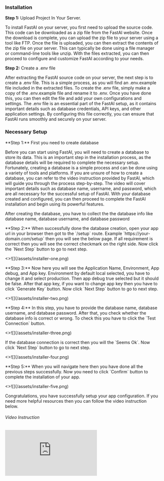 ### Installation

**Step 1:** Upload Project In Your Server.

<p>
  To install FastAI on your server, you first need to upload the source code.
  This code can be downloaded as a zip file from the FastAI website. Once the
  download is complete, you can upload the zip file to your server using a tool
  like FTP. Once the file is uploaded, you can then extract the contents of the
  zip file on your server. This can typically be done using a file manager or
  command-line tools like unzip. With the files extracted, you can then proceed
  to configure and customize FastAI according to your needs.
</p>

**Step 2:** Create a .env file

<p>
  After extracting the FastAI source code on your server, the next step is to
  create a .env file. This is a simple process, as you will find an .env.example
  file included in the extracted files. To create the .env file, simply make a
  copy of the .env.example file and rename it to .env. Once you have done this,
  you can then edit the file and add your own configurations and settings. The
  .env file is an essential part of the FastAI setup, as it contains important
  details such as database credentials, API keys, and other application
  settings. By configuring this file correctly, you can ensure that FastAI runs
  smoothly and securely on your server.
</p>

### Necessary Setup


<p className="mt-4">**Step 1:** First you need to create database</p>
<p>
  Before you can start using FastAI, you will need to create a database to store
  its data. This is an important step in the installation process, as the
  database details will be required to complete the necessary setup.
  Fortunately, creating a database is a simple process and can be done using a
  variety of tools and platforms. If you are unsure of how to create a database,
  you can refer to the video instruction provided by FastAI, which will guide
  you through the process step-by-step. The video will cover important details
  such as database name, username, and password, which are all necessary for the
  successful setup of FastAI. With your database created and configured, you can
  then proceed to complete the FastAI installation and begin using its powerful
  features.
</p>

<p className="mt-4">
  After creating the database, you have to collect the the database info like
  database name, database username, and database password
</p>

<p className="mt-4">
  **Step 2:** When successfully done the database creation, open your app url in
  your browser then got to the `/setup` route. Example
  `https://your-domain.com/setup` then you will see the below page. If all
  requirement is correct then you will see the correct checkmark on the right
  side. Now click the `Next Step` button to go to next step.
</p>

<Card image>
  <>![](/assets/installer-one.png)</>
</Card>

<p className="mt-6 mb-3">
  **Step 3:** Now here you will see the Application Name, Environment, App
  debug, and App key. Environment by default local selected, you have to change
  it and select production. Then app debug true selected but it should be false.
  After that app key, if you want to change app key then you have to click
  `Generate Key` button. Now click `Next Step` button to go to next step.
</p>

<Card image>
  <>![](/assets/installer-two.png)</>
</Card>

<p className="mt-6 mb-3">
  **Step 4:** In this step, you have to provide the database name, database
  username, and database password. After that, you check whether the database
  info is correct or wrong. To check this you have to click the `Test
  Connection` button.
</p>

<Card image>
  <>![](/assets/installer-three.png)</>
</Card>

<p className="mt-4 mb-3">
  If the database connection is correct then you will the `Seems Ok`. Now click
  `Next Step` button to go to next step.
</p>

<Card image>
  <>![](/assets/installer-four.png)</>
</Card>

<p className="mt-6 mb-3">
  **Step 5:** When you will navigate here then you have done all the previous
  steps successfully. Now you need to click `Confirm` button to complete the
  installation of your app.
</p>

<Card image>
  <>![](/assets/installer-five.png)</>
</Card>

<p className="mt-6 mb-3">
  Congratulations, you have successfully setup your app configuration. If you
  need more helpful resources then you can follow the video instruction below.
</p>

<h6 className="font-bold text-lg mt-4 mb-2 text-gray-950">Video Instruction</h6>
<div className="border border-2 border-gray-300 rounded-md overflow-hidden">
  <div className="relative pb-[56.25%] h-0">
    <iframe
      className="absolute top-0 left-0 w-full h-full"
      src="https://www.youtube.com/embed/JbasS2p3CiU"
      title="YouTube video player"
      frameborder="0"
      allow="accelerometer; autoplay; clipboard-write; encrypted-media; gyroscope; picture-in-picture; web-share"
      allowfullscreen
    ></iframe>
  </div>
</div>
